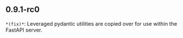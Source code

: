 ## 0.9.1-rc0
`*(fix)*`: Leveraged pydantic utilities are copied over for use within the FastAPI server.

